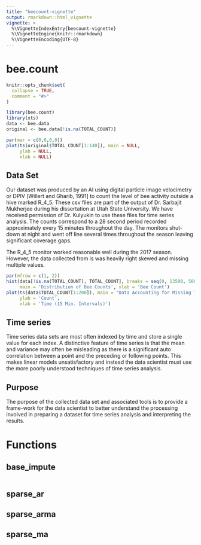 ```yaml
---
title: "beecount-vignette"
output: rmarkdown::html_vignette
vignette: >
  %\VignetteIndexEntry{beecount-vignette}
  %\VignetteEngine{knitr::rmarkdown}
  %\VignetteEncoding{UTF-8}
---
```

# bee.count
```r
knitr::opts_chunk$set(
  collapse = TRUE,
  comment = "#>"
)
```

```r
library(bee.count)
library(xts)
data <- bee.data
original <- bee.data[!is.na(TOTAL_COUNT)]
```

```r
par(mar = c(0,0,0,0))
plot(ts(original$TOTAL_COUNT[1:140]), main = NULL,
     ylab = NULL,
     xlab = NULL)
```

## Data Set
Our dataset was produced by an AI using digital particle image velocimetry or 
DPIV [Willert and Gharib, 1991] to count the level of bee activity outside 
a hive marked R_4_5. These csv files are part of the output of
Dr. Sarbajit Mukherjee during his dissertation at Utah State University. We have
received permission of Dr. Kulyukin to use these files for time series analysis.
The counts correspond to a 28 second period recorded approximately every 
15 minutes throughout the day. The monitors shut-down at night and went off line
several times throughout the season leaving significant coverage gaps.

The R_4_5 monitor worked reasonable well during the 2017 season. However, the 
data collected from is was heavily right skewed and missing multiple values.
```r
par(mfrow = c(1, 2))
hist(data[!is.na(TOTAL_COUNT), TOTAL_COUNT], breaks = seq(0, 13500, 500),
     main = 'Distribution of Bee Counts', xlab = 'Bee Count')
plot(ts(data$TOTAL_COUNT[1:200]), main = "Data Accounting for Missing Times",
     ylab = 'Count',
     xlab = 'Time (15 Min. Intervals)')
```

## Time series
Time series data sets are most often indexed by time and store a single value for
each index. A distinctive feature of time series is that the mean and variance
may often be misleading as there is a significant auto correlation between a 
point and the preceding or following points. This makes linear models 
unsatisfactory and instead the data scientist must use the more poorly 
understood techniques of time series analysis.


## Purpose
The purpose of the collected data set and associated tools is to provide a 
frame-work for the data scientist to better understand the processing involved
in preparing a dataset for time series analysis and interpreting the results.

# Functions


## base_impute

```r

```  


## sparse_ar

## sparse_arma

## sparse_ma


